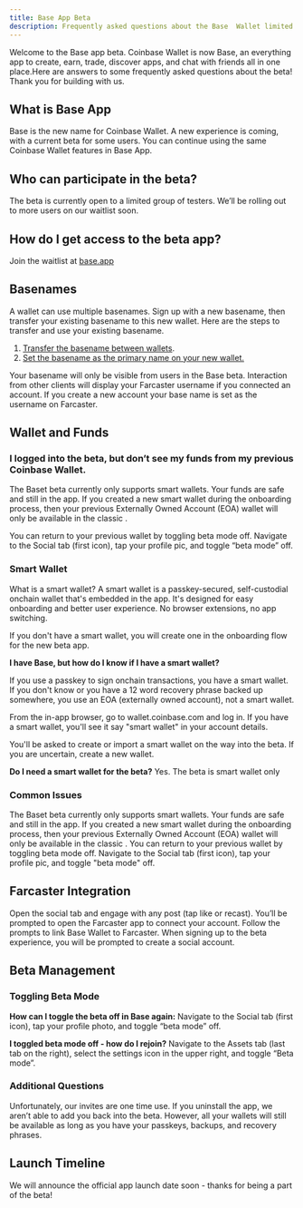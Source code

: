 ```yaml
---
title: Base App Beta
description: Frequently asked questions about the Base  Wallet limited beta
---
```



Welcome to the Base app beta. Coinbase Wallet is now Base, an everything app to create, earn, trade, discover apps, and chat with friends all in one place.Here are answers to some frequently asked questions about the  beta! Thank you for building with us. 

## What is Base App

Base is the new name for Coinbase Wallet. A new experience is coming, with a current beta for some users. You can continue using the same Coinbase Wallet features in Base App. 


## Who can participate in the beta?

The beta is currently open to a limited group of testers. We’ll be rolling out to more users on our waitlist soon. 

## How do I get access to the beta app? 
Join the waitlist at [base.app](http://www.base.app) 

## Basenames

<AccordionGroup>
<Accordion title="I already have a basename but it isn’t showing up/ I don’t have the option to transfer it.">
A wallet can use multiple basenames. Sign up with a new basename, then transfer your existing basename to this new wallet. Here are the steps to transfer and use your existing basename.

1. [Transfer the basename between wallets](https://docs.base.org/identity/basenames/basenames-faq#10-how-do-i-transfer-my-basename-to-another-address).  
2. [Set the basename as the primary name on your new wallet.](https://docs.base.org/identity/basenames/basenames-faq#9-how-do-i-set-my-basename-as-my-primary-name-for-my-address)
</Accordion>
<Accordion title="Will my basename show up on Farcaster?">
Your basename will only be visible from users in the Base beta. Interaction from other clients will display your Farcaster username if you connected an account. If you create a new account your base name is set as the username on Farcaster.  
</Accordion>
</AccordionGroup>


## Wallet and Funds

### I logged into the beta, but don’t see my funds from my previous Coinbase Wallet. 
The Baset beta currently only supports smart wallets. Your funds are safe and still in the app. If you created a new smart wallet during the onboarding process, then your previous Externally Owned Account (EOA) wallet will only be available in the classic . 

You can return to your previous wallet by toggling beta mode off. 
Navigate to the Social tab (first icon), tap your profile pic, and toggle “beta mode” off.

### Smart Wallet 

What is a smart wallet?
A smart wallet is a passkey-secured, self-custodial onchain wallet that's embedded in the app. It's designed for easy onboarding and better user experience. No browser extensions, no app switching.

If you don't have a smart wallet, you will create one in the onboarding flow for the new beta app.

**I have Base, but how do I know if I have a smart wallet?**

If you use a passkey to sign onchain transactions, you have a smart wallet. If you don't know or you have a 12 word recovery phrase backed up somewhere, you use an EOA (externally owned account), not a smart wallet.

From the in-app browser, go to wallet.coinbase.com and log in. If you have a smart wallet, you'll see it say "smart wallet" in your account details.

You'll be asked to create or import a smart wallet on the way into the beta. If you are uncertain, create a new wallet.

**Do I need a smart wallet for the beta?**
Yes. The beta is smart wallet only


### Common Issues

<AccordionGroup>
<Accordion title="I logged into the beta, but don’t see my funds from my previous Coinbase Wallet.">
The Baset beta currently only supports smart wallets. Your funds are safe and still in the app. If you created a new smart wallet during the onboarding process, then your previous Externally Owned Account (EOA) wallet will only be available in the classic . 

<Info>
You can return to your previous wallet by toggling beta mode off.
Navigate to the Social tab (first icon), tap your profile pic, and toggle "beta mode" off.
</Info>
</Accordion>
</AccordionGroup>

## Farcaster Integration

<AccordionGroup>
<Accordion title="How do I connect my Farcaster account?">
Open the social tab and engage with any post (tap like or recast). You’ll be prompted to open the Farcaster app to connect your account. Follow the prompts to link Base Wallet to Farcaster. 
</Accordion>

<Accordion title="What if I don't have a Farcaster account?">
When signing up to the beta experience, you will be prompted to create a social account. 
</Accordion>
</AccordionGroup>

## Beta Management

### Toggling Beta Mode

**How can I toggle the beta off in Base again:** Navigate to the Social tab (first icon), tap your profile photo, and toggle “beta mode” off.

**I toggled beta mode off - how do I rejoin?** Navigate to the Assets tab (last tab on the right), select the settings icon in the upper right, and toggle “Beta mode”. 



### Additional Questions

<AccordionGroup>
<Accordion title="I needed to reinstall Base app and no longer have access to the beta - can I get another invite?">
Unfortunately, our invites are one time use. If you uninstall the app, we aren’t able to add you back into the beta. However, all your wallets will still be available as long as you have your passkeys, backups, and recovery phrases. 
</Accordion>
</AccordionGroup>

## Launch Timeline

<AccordionGroup>
<Accordion title="When will the official app launch?">
We will announce the official app launch date soon - thanks for being a part of the beta!
</Accordion>
</AccordionGroup>


<PolicyBanner />